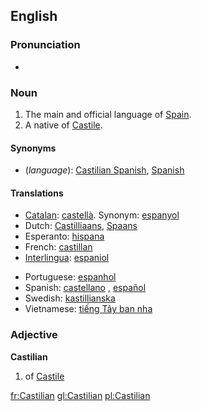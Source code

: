 {{wikipedia}}
==English==

===Pronunciation===
* {{audio|en-us-Castilian.ogg|Audio (US)}}

===Noun===
{{en-proper noun}}

# The main and official language of [[w:Spain|Spain]].
# A native of [[Castile]].

====Synonyms====
* (''language''): [[Castilian Spanish]], [[Spanish]]

====Translations====
{{trans-top|Language}}
* [[Catalan]]: [[castellà]]. Synonym: [[espanyol]]
* Dutch: [[Castilliaans]], [[Spaans]]
* Esperanto: [[hispana]]
* French: [[castillan]]
* [[Interlingua]]: [[espaniol]]
{{trans-mid}}
* Portuguese: [[espanhol]]
* Spanish: [[castellano]] {{m}}, [[español]] {{m}}
* Swedish: [[kastillianska]]
* Vietnamese: [[tiếng Tây ban nha]]
{{trans-bottom}}

===Adjective===
'''Castilian'''

# of [[Castile]]

[[fr:Castilian]]
[[gl:Castilian]]
[[pl:Castilian]]